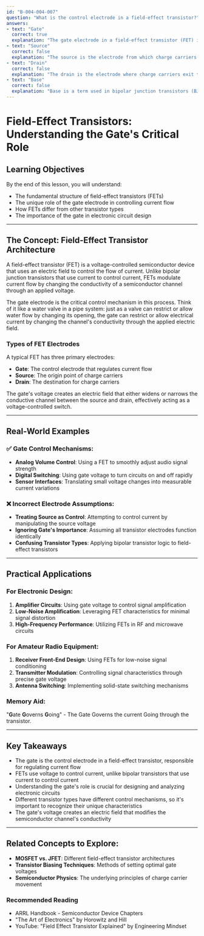 ```yaml
---
id: "B-004-004-007"
question: "What is the control electrode in a field-effect transistor?"
answers:
- text: "Gate"
  correct: true
  explanation: "The gate electrode in a field-effect transistor (FET) is the primary control electrode that regulates the flow of current between the source and drain. By applying a voltage to the gate, the transistor can modulate the channel conductivity, effectively acting like a voltage-controlled current switch. This unique characteristic makes the gate the most critical electrode for controlling the transistor's behavior."
- text: "Source"
  correct: false
  explanation: "The source is the electrode from which charge carriers originate in a field-effect transistor. While it's a key component of the transistor's structure, it does not control the current flow. The source is more like an entry point for current, with the gate determining whether and how much current can pass through."
- text: "Drain"
  correct: false
  explanation: "The drain is the electrode where charge carriers exit the transistor after flowing through the channel. It's the destination for current flow, but it does not control the current's magnitude or existence. The drain's current is entirely dependent on the voltage applied to the gate and the voltage between the source and drain."
- text: "Base"
  correct: false
  explanation: "Base is a term used in bipolar junction transistors (BJTs), not field-effect transistors (FETs). In BJTs, the base controls current flow, but FETs use a different mechanism with the gate as the control electrode. Confusing these terms indicates a misunderstanding of transistor types and their fundamental operating principles."
---
```


# Field-Effect Transistors: Understanding the Gate's Critical Role

## Learning Objectives
By the end of this lesson, you will understand:
- The fundamental structure of field-effect transistors (FETs)
- The unique role of the gate electrode in controlling current flow
- How FETs differ from other transistor types
- The importance of the gate in electronic circuit design

---

## The Concept: Field-Effect Transistor Architecture

A field-effect transistor (FET) is a voltage-controlled semiconductor device that uses an electric field to control the flow of current. Unlike bipolar junction transistors that use current to control current, FETs modulate current flow by changing the conductivity of a semiconductor channel through an applied voltage.

The gate electrode is the critical control mechanism in this process. Think of it like a water valve in a pipe system: just as a valve can restrict or allow water flow by changing its opening, the gate can restrict or allow electrical current by changing the channel's conductivity through the applied electric field.

### Types of FET Electrodes

A typical FET has three primary electrodes:
- **Gate**: The control electrode that regulates current flow
- **Source**: The origin point of charge carriers
- **Drain**: The destination for charge carriers

The gate's voltage creates an electric field that either widens or narrows the conductive channel between the source and drain, effectively acting as a voltage-controlled switch.

---

## Real-World Examples

### ✅ Gate Control Mechanisms:
- **Analog Volume Control**: Using a FET to smoothly adjust audio signal strength
- **Digital Switching**: Using gate voltage to turn circuits on and off rapidly
- **Sensor Interfaces**: Translating small voltage changes into measurable current variations

### ❌ Incorrect Electrode Assumptions:
- **Treating Source as Control**: Attempting to control current by manipulating the source voltage
- **Ignoring Gate's Importance**: Assuming all transistor electrodes function identically
- **Confusing Transistor Types**: Applying bipolar transistor logic to field-effect transistors

---

## Practical Applications

### For Electronic Design:
1. **Amplifier Circuits**: Using gate voltage to control signal amplification
2. **Low-Noise Amplification**: Leveraging FET characteristics for minimal signal distortion
3. **High-Frequency Performance**: Utilizing FETs in RF and microwave circuits

### For Amateur Radio Equipment:
1. **Receiver Front-End Design**: Using FETs for low-noise signal conditioning
2. **Transmitter Modulation**: Controlling signal characteristics through precise gate voltage
3. **Antenna Switching**: Implementing solid-state switching mechanisms

### Memory Aid:
"**G**ate **G**overns **G**oing" - The Gate Governs the current Going through the transistor.

---

## Key Takeaways

- The gate is the control electrode in a field-effect transistor, responsible for regulating current flow
- FETs use voltage to control current, unlike bipolar transistors that use current to control current
- Understanding the gate's role is crucial for designing and analyzing electronic circuits
- Different transistor types have different control mechanisms, so it's important to recognize their unique characteristics
- The gate's voltage creates an electric field that modifies the semiconductor channel's conductivity

---

## Related Concepts to Explore:
- **MOSFET vs. JFET**: Different field-effect transistor architectures
- **Transistor Biasing Techniques**: Methods of setting optimal gate voltages
- **Semiconductor Physics**: The underlying principles of charge carrier movement

### Recommended Reading
- ARRL Handbook - Semiconductor Device Chapters
- "The Art of Electronics" by Horowitz and Hill
- YouTube: "Field Effect Transistor Explained" by Engineering Mindset